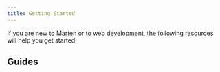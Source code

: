 ```yaml
---
title: Getting Started
---
```



If you are new to Marten or to web development, the following resources will help you get started.

## Guides

<div className="row">
  <article key="installation" className="col col--6">
    <DocCard item={{type: "link", href: "./getting-started/installation", label: "Installation", docId: "getting-started/installation" }} />
  </article>
  <article key="tutorial" className="col col--6">
    <DocCard item={{type: "link", href: "./getting-started/tutorial", label: "Tutorial", docId: "getting-started/tutorial" }} />
  </article>
</div>
